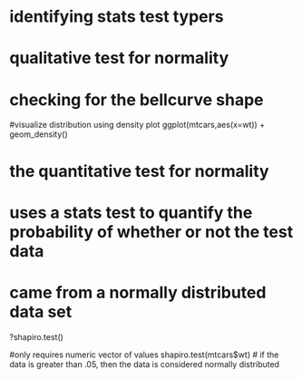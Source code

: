 # identifying stats test typers 
# qualitative test for normality 
# checking for the bellcurve shape

#visualize distribution using density plot
ggplot(mtcars,aes(x=wt)) + geom_density() 


# the quantitative test for normality 
# uses a stats test to quantify the probability of whether or not the test data 
# came from a normally distributed data set
?shapiro.test()

#only requires numeric vector of values 
shapiro.test(mtcars$wt)
# if the data is greater than .05, then the data is considered normally distributed 

